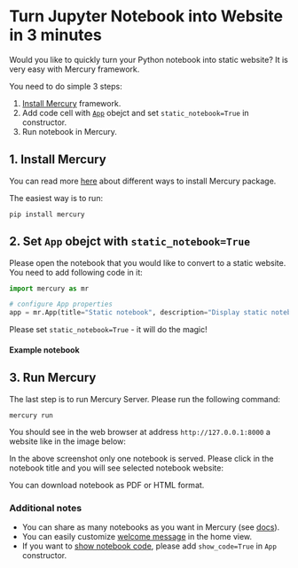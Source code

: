 

# Turn Jupyter Notebook into Website in 3 minutes

Would you like to quickly turn your Python notebook into static website? It is very easy with Mercury framework.

You need to do simple 3 steps:
1. [Install Mercury](/docs/installation) framework.
2. Add code cell with [`App`](/docs/input-widgets/app/) obejct and set `static_notebook=True` in constructor.
3. Run notebook in Mercury.

## 1. Install Mercury

You can read more [here](/docs/installation/) about different ways to install Mercury package.

The easiest way is to run:

```
pip install mercury 
```

## 2. Set `App` obejct with `static_notebook=True`

Please open the notebook that you would like to convert to a static website. You need to add following code in it:

```python
import mercury as mr

# configure App properties
app = mr.App(title="Static notebook", description="Display static notebook", static_notebook=True)
```

Please set `static_notebook=True` - it will do the magic!

#### Example notebook

<Screenshot src={notebookPng} alt="Python notebook with App static_notebook=True" />

## 3. Run Mercury

The last step is to run Mercury Server. Please run the following command:

```
mercury run
```

You should see in the web browser at address `http://127.0.0.1:8000` a website like in the image below:

<Screenshot src={homeViewPng} alt="Mercury Home View with one static notebook" />

In the above screenshot only one notebook is served. Please click in the notebook title and you will see selected notebook website:

<Screenshot src={appPng} alt="Mercury with static notebook" />

You can download notebook as PDF or HTML format.

### Additional notes

- You can share as many notebooks as you want in Mercury (see [docs](/docs/multiple-notebooks/)).
- You can easily customize [welcome message](/docs/welcome/) in the home view.
- If you want to [show notebook code](/docs/show-hide-code-notebook), please add `show_code=True` in `App` constructor.

